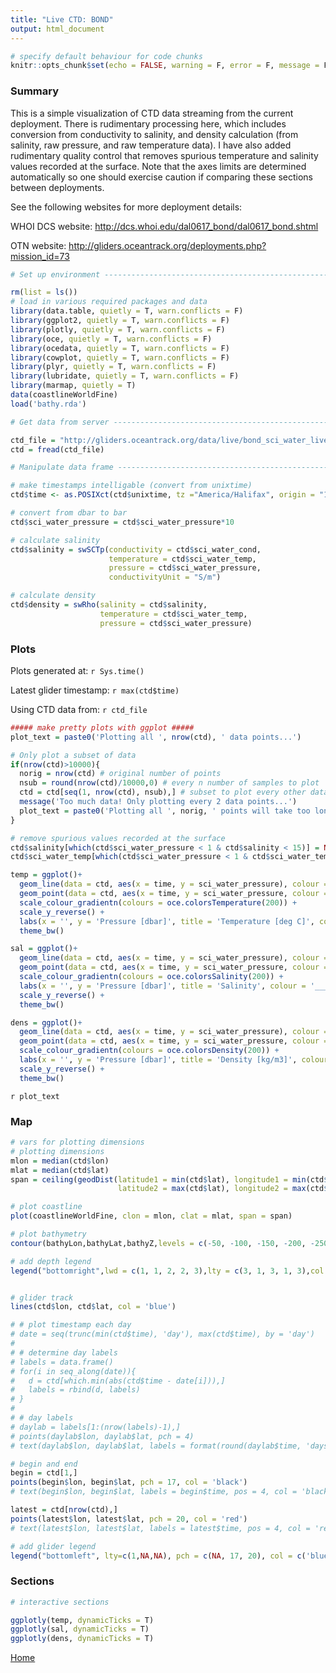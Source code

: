 ```yaml
---
title: "Live CTD: BOND"
output: html_document
---
```


```r
# specify default behaviour for code chunks
knitr::opts_chunk$set(echo = FALSE, warning = F, error = F, message = F, fig.height = 5, fig.width = 7)
```

### Summary

This is a simple visualization of CTD data streaming from the current deployment. There is rudimentary processing here, which includes conversion from conductivity to salinity, and density calculation (from salinity, raw pressure, and raw temperature data). I have also added rudimentary quality control that removes spurious temperature and salinity values recorded at the surface. Note that the axes limits are determined automatically so one should exercise caution if comparing these sections between deployments.

See the following websites for more deployment details: 

WHOI DCS website: <http://dcs.whoi.edu/dal0617_bond/dal0617_bond.shtml>

OTN website: <http://gliders.oceantrack.org/deployments.php?mission_id=73>

```r

# Set up environment ------------------------------------------------------

rm(list = ls())
# load in various required packages and data
library(data.table, quietly = T, warn.conflicts = F)
library(ggplot2, quietly = T, warn.conflicts = F)
library(plotly, quietly = T, warn.conflicts = F)
library(oce, quietly = T, warn.conflicts = F)
library(ocedata, quietly = T, warn.conflicts = F)
library(cowplot, quietly = T, warn.conflicts = F)
library(plyr, quietly = T, warn.conflicts = F)
library(lubridate, quietly = T, warn.conflicts = F)
library(marmap, quietly = T)
data(coastlineWorldFine)
load('bathy.rda')
```

```r
# Get data from server ----------------------------------------------------

ctd_file = "http://gliders.oceantrack.org/data/live/bond_sci_water_live.csv"
ctd = fread(ctd_file)

# Manipulate data frame ---------------------------------------------------

# make timestamps intelligable (convert from unixtime)
ctd$time <- as.POSIXct(ctd$unixtime, tz ="America/Halifax", origin = "1970-01-01 00:00:00")

# convert from dbar to bar
ctd$sci_water_pressure = ctd$sci_water_pressure*10

# calculate salinity
ctd$salinity = swSCTp(conductivity = ctd$sci_water_cond, 
                      temperature = ctd$sci_water_temp,
                      pressure = ctd$sci_water_pressure,
                      conductivityUnit = "S/m")

# calculate density
ctd$density = swRho(salinity = ctd$salinity, 
                    temperature = ctd$sci_water_temp, 
                    pressure = ctd$sci_water_pressure)
```

### Plots

Plots generated at: `r Sys.time()`

Latest glider timestamp: `r max(ctd$time)`

Using CTD data from: `r ctd_file`

```r
##### make pretty plots with ggplot #####
plot_text = paste0('Plotting all ', nrow(ctd), ' data points...')

# Only plot a subset of data 
if(nrow(ctd)>10000){
  norig = nrow(ctd) # original number of points
  nsub = round(nrow(ctd)/10000,0) # every n number of samples to plot
  ctd = ctd[seq(1, nrow(ctd), nsub),] # subset to plot every other data point
  message('Too much data! Only plotting every 2 data points...')
  plot_text = paste0('Plotting all ', norig, ' points will take too long. Plotting every ', nsub, ' points instead...')
}

# remove spurious values recorded at the surface
ctd$salinity[which(ctd$sci_water_pressure < 1 & ctd$salinity < 15)] = NA
ctd$sci_water_temp[which(ctd$sci_water_pressure < 1 & ctd$sci_water_temp <= 0)] = NA

temp = ggplot()+
  geom_line(data = ctd, aes(x = time, y = sci_water_pressure), colour = 'grey', na.rm = TRUE)+
  geom_point(data = ctd, aes(x = time, y = sci_water_pressure, colour = sci_water_temp), na.rm = TRUE)+
  scale_colour_gradientn(colours = oce.colorsTemperature(200)) +
  scale_y_reverse() +
  labs(x = '', y = 'Pressure [dbar]', title = 'Temperature [deg C]', colour = '_______')+
  theme_bw()

sal = ggplot()+
  geom_line(data = ctd, aes(x = time, y = sci_water_pressure), colour = 'grey', na.rm = TRUE)+
  geom_point(data = ctd, aes(x = time, y = sci_water_pressure, colour = salinity), na.rm = TRUE)+
  scale_colour_gradientn(colours = oce.colorsSalinity(200)) +
  labs(x = '', y = 'Pressure [dbar]', title = 'Salinity', colour = '_______')+
  scale_y_reverse() +
  theme_bw()

dens = ggplot()+
  geom_line(data = ctd, aes(x = time, y = sci_water_pressure), colour = 'grey', na.rm = TRUE)+
  geom_point(data = ctd, aes(x = time, y = sci_water_pressure, colour = density), na.rm = TRUE)+
  scale_colour_gradientn(colours = oce.colorsDensity(200)) +
  labs(x = '', y = 'Pressure [dbar]', title = 'Density [kg/m3]', colour = '_______')+
  scale_y_reverse() +
  theme_bw()
```

`r plot_text`

### Map

```r

# vars for plotting dimensions
# plotting dimensions
mlon = median(ctd$lon)
mlat = median(ctd$lat)
span = ceiling(geodDist(latitude1 = min(ctd$lat), longitude1 = min(ctd$lon),
                        latitude2 = max(ctd$lat), longitude2 = max(ctd$lon)))*2

# plot coastline
plot(coastlineWorldFine, clon = mlon, clat = mlat, span = span)

# plot bathymetry
contour(bathyLon,bathyLat,bathyZ,levels = c(-50, -100, -150, -200, -250),lwd = c(1, 1, 2, 2, 3),lty = c(3, 1, 3, 1, 3),drawlabels = TRUE,add = TRUE,col = 'darkgray')

# add depth legend
legend("bottomright",lwd = c(1, 1, 2, 2, 3),lty = c(3, 1, 3, 1, 3),col = 'darkgray',seg.len = 3,cex = 0.7,title = "Depth [m]",legend = c("50", "100", "150", "200", "250"),bg= "white")


# glider track
lines(ctd$lon, ctd$lat, col = 'blue')

# # plot timestamp each day
# date = seq(trunc(min(ctd$time), 'day'), max(ctd$time), by = 'day')
# 
# # determine day labels
# labels = data.frame()
# for(i in seq_along(date)){
#   d = ctd[which.min(abs(ctd$time - date[i])),]
#   labels = rbind(d, labels)
# }
# 
# # day labels
# daylab = labels[1:(nrow(labels)-1),]
# points(daylab$lon, daylab$lat, pch = 4)
# text(daylab$lon, daylab$lat, labels = format(round(daylab$time, 'days'), '%d-%b'), pos = 4)

# begin and end
begin = ctd[1,]
points(begin$lon, begin$lat, pch = 17, col = 'black')
# text(begin$lon, begin$lat, labels = begin$time, pos = 4, col = 'black')

latest = ctd[nrow(ctd),]
points(latest$lon, latest$lat, pch = 20, col = 'red')
# text(latest$lon, latest$lat, labels = latest$time, pos = 4, col = 'red')

# add glider legend
legend("bottomleft", lty=c(1,NA,NA), pch = c(NA, 17, 20), col = c('blue', 'black', 'red'), c('Track', paste0('Start: ', begin$time), paste0('Latest: ', latest$time)), cex = 0.7, title = 'Glider:')
```

### Sections

``` r
# interactive sections

ggplotly(temp, dynamicTicks = T)
ggplotly(sal, dynamicTicks = T)
ggplotly(dens, dynamicTicks = T)
```

[Home](http://hansenjohnson.org/)
